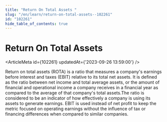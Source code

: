 ```yaml
---
title: "Return On Total Assets "
slug: "/en/learn/return-on-total-assets--102261"
id: "102261"
hide_table_of_contents: true
---
```



# Return On Total Assets 

<ArticleMeta id={102261} updatedAt={'2023-09-26 13:59:00'} />
<div className='border-solid border-b border-t-0 my-4 border-[var(--ifm-color-gray-300)]' />

Return on total assets (ROTA) is a ratio that measures a company's earnings before interest and taxes (EBIT) relative to its total net assets. It is defined as the ratio between net income and total average assets, or the amount of financial and operational income a company receives in a financial year as compared to the average of that company's total assets.The ratio is considered to be an indicator of how effectively a company is using its assets to generate earnings. EBIT is used instead of net profit to keep the metric focused on operating earnings without the influence of tax or financing differences when compared to similar companies.

